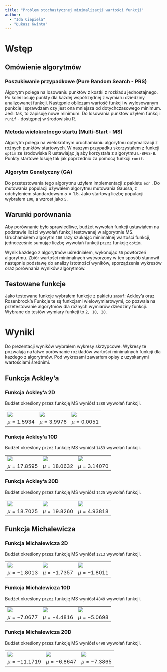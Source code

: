 ```yaml
---
title: "Problem stochastycznej minimalizacji wartości funkcji"
author:
  - "Ida Ciepiela"
  - "Łukasz Kwinta"
---
```

# Wstęp

## Omówienie algorytmów

### Poszukiwanie przypadkowe (Pure Random Search - PRS)

Algorytm polega na losowaniu punktów z kostki z rozkładu jednostajnego. Po kolei losuję punkty dla każdej współrzędnej z wymiaru dziedziny analizowanej funkcji. Następnie obliczam wartość funkcji w wylosowanym punkcie i sprawdzam czy jest ona mniejsza od dotychczasowego minimum. Jeśli tak, to zapisuję nowe minimum. Do losowania punktów użyłem funkcji `runif` - dostępnej w środowisku R.

### Metoda wielokrotnego startu (Multi-Start - MS)

Algorytm polega na wielokrotnym uruchamianiu algorytmu optymalizacji z różnych punktów startowych. W naszym przypadku skorzystałem z funkcji `optim` ze środowiska R ustawiając ją aby korzystała z algorytmu `L-BFGS-B`. Punkty startowe losuję tak jak poprzednio za pomocą funkcji `runif`.

### Algorytm Genetyczny (GA)

Do przetestowania tego algorytmu użyłem implementacji z pakietu `ecr` . Do mutowania populacji używałem algorytmu mutowania Gaussa, z odchyleniem standardowym $\sigma = 1.5$. Jako startową liczbę populacji wybrałem `100`, a wzrost jako `5`.

## Warunki porównania

Aby porównanie było sprawiedliwe, budżet wywołań funkcji ustawiałem na podstawie ilości wywołań funkcji testowanej w algorytmie MS. Uruchamiałem algorytm `100` razy szukając minimalnej wartości funkcji, jednocześnie sumując liczbę wywołań funkcji przez funkcję `optim`.

Wynik każdego z algorytmów uśredniałem, wykonując `50` powtórzeń algorytmu. Zbiór wartości minimalnych wytworzony w ten sposób stanowił następnie podstawę do analizy istotności wyników, sporządzenia wykresów oraz porównania wyników algorytmów.

## Testowane funkcje
Jako testowane funkcje wybrałem funkcje z pakietu `smoof`: Ackley'a oraz Rosenbrock'a Funkcje te są funkcjami wielowymiarowymi, co pozwala na przetestowanie algorytmów dla różnych wymiarów dziedziny funkcji. Wybrane do testów
wymiary funkcji to `2, 10, 20`.

# Wyniki

Do prezentacji wyników wybrałem wykresy skrzypcowe. Wykresy te pozwalają na łatwe porównanie rozkładów wartości minimalnych funkcji dla każdego z algorytmów. Pod wykresami zawarłem opisy z uzyskanymi wartościami średnimi.

## Funkcja Ackley'a

### Funkcja Ackley'a 2D

Budżet określony przez funkcję MS wyniósł `1380` wywołań funkcji.  

<table>
<tr>
  <td> <img src="plots/violin/multi_start/2-d Ackley Function.png"/> </td>
  <td> <img src="plots/violin/pure_random_search/2-d Ackley Function.png"/> </td>
  <td> <img src="plots/violin/genetic_algorithm/2-d Ackley Function.png"/> </td>
</tr>
<tr>
  <td> <center> $\mu = 1.5934$ </center> </td> 
  <td> <center> $\mu = 3.9976$ </center> </td> 
  <td> <center> $\mu = 0.0051$ </center> </td> 
</tr>
</table>

### Funkcja Ackley'a 10D

Budżet określony przez funkcję MS wyniósł `1453` wywołań funkcji.  

<table>
<tr>
  <td> <img src="plots/violin/multi_start/10-d Ackley Function.png"/> </td>
  <td> <img src="plots/violin/pure_random_search/10-d Ackley Function.png"/> </td>
  <td> <img src="plots/violin/genetic_algorithm/10-d Ackley Function.png"/> </td>
</tr>
<tr>
  <td> <center> $\mu = 17.8595$ </center> </td> 
  <td> <center> $\mu = 18.0632$ </center> </td> 
  <td> <center> $\mu = 3.14070$ </center> </td> 
</tr>
</table>

### Funkcja Ackley'a 20D

Budżet określony przez funkcję MS wyniósł `1425` wywołań funkcji.  

<table>
<tr>
  <td> <img src="plots/violin/multi_start/20-d Ackley Function.png"/> </td>
  <td> <img src="plots/violin/pure_random_search/20-d Ackley Function.png"/> </td>
  <td> <img src="plots/violin/genetic_algorithm/20-d Ackley Function.png"/> </td>
</tr>
<tr>
  <td> <center> $\mu = 18.7025$ </center> </td> 
  <td> <center> $\mu = 19.8260$ </center> </td> 
  <td> <center> $\mu = 4.93818$ </center> </td> 
</tr>
</table>

## Funkcja Michalewicza

### Funkcja Michalewicza 2D
Budżet określony przez funkcję MS wyniósł `1213` wywołań funkcji.  

<table>
<tr>
  <td> <img src="plots/violin/multi_start/2-d Michalewicz Function (m = 10).png"/> </td>
  <td> <img src="plots/violin/pure_random_search/2-d Michalewicz Function (m = 10).png"/> </td>
  <td> <img src="plots/violin/genetic_algorithm/2-d Michalewicz Function (m = 10).png"/> </td>
</tr>
<tr>
  <td> <center> $\mu = -1.8013$ </center> </td> 
  <td> <center> $\mu = -1.7357$ </center> </td> 
  <td> <center> $\mu = -1.8011$ </center> </td> 
</tr>
</table>

### Funkcja Michalewicza 10D
Budżet określony przez funkcję MS wyniósł `4849` wywołań funkcji.  

<table>
<tr>
  <td> <img src="plots/violin/multi_start/10-d Michalewicz Function (m = 10).png"/> </td>
  <td> <img src="plots/violin/pure_random_search/10-d Michalewicz Function (m = 10).png"/> </td>
  <td> <img src="plots/violin/genetic_algorithm/10-d Michalewicz Function (m = 10).png"/> </td>
</tr>
<tr>
  <td> <center> $\mu = -7.0677$ </center> </td> 
  <td> <center> $\mu = -4.4816$ </center> </td> 
  <td> <center> $\mu = -5.0698$ </center> </td> 
</tr>
</table>

### Funkcja Michalewicza 20D
Budżet określony przez funkcję MS wyniósł `6498` wywołań funkcji.  

<table>
<tr>
  <td> <img src="plots/violin/multi_start/20-d Michalewicz Function (m = 10).png"/> </td>
  <td> <img src="plots/violin/pure_random_search/20-d Michalewicz Function (m = 10).png"/> </td>
  <td> <img src="plots/violin/genetic_algorithm/20-d Michalewicz Function (m = 10).png"/> </td>
</tr>
<tr>
  <td> <center> $\mu = -11.1719$ </center> </td> 
  <td> <center> $\mu = -6.8647$ </center> </td> 
  <td> <center> $\mu = -7.3865$ </center> </td> 
</tr>
</table>

